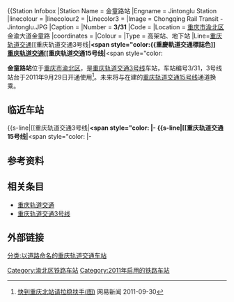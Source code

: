 {{Station Infobox
|Station Name = 金童路站
|Engname = Jintonglu Station
|linecolour = {{重慶軌道交通標誌色|3}}
|linecolour2 = {{重慶軌道交通標誌色|15}}
|Linecolor3 = 
|Image = Chongqing Rail Transit - Jintonglu.JPG
|Caption = 
|Number = '''<span style="color:{{重慶軌道交通標誌色|3}} ">3/31</span>''' 
|Code = 
|Location = {{CHN}}[[重庆市|重庆市]][[渝北区|渝北区]]金渝大道金童路
|coordinates = {{coord|29.646105|106.563780|display=inline,title}}
|Colour = 
|Type = 高架站、地下站
|Line=[[重庆轨道交通|重庆轨道交通]][[重庆轨道交通3号线|'''<span style="color:{{重慶軌道交通標誌色]]<br>
[[重庆轨道交通|重庆轨道交通]][[重庆轨道交通15号线|'''<span style="color:{{重慶軌道交通標誌色]]
|Interchange = 
|Hall = 
|Open = 2011年9月29日
|Platformtype = [[侧式站台|侧式站台]]
|Platform = 4座
|Elevator for disabled = 
|Escalator = 
|Exit = 
|Transport = 
|Openhours = 
|Time First = {{HideH|金童路站首班车时间}}
'''[[重庆轨道交通3号线|3号线]]'''<br>往[[鱼洞站|鱼洞]]方向：
<br>往[[江北机场T2航站楼站|江北机场T2航站楼]]方向：
{{HideF}}
|Time Last = {{HideH|金童路站末班车时间}}
'''[[重庆轨道交通3号线|3号线]]'''<br>往[[鱼洞站|鱼洞]]方向：
<br>往[[江北机场T2航站楼站|江北机场T2航站楼]]方向：
{{HideF}}
|adjacent = {{Adjacent stations|system=Chongqing Rail Transit|line=3|left=金渝|right=鸳鸯}}
|Map = 
}}

'''金童路站'''位于[[重庆市|重庆市]][[渝北区|渝北区]]，是[[重庆轨道交通3号线|重庆轨道交通3号线]]车站，车站编号3/31，3号线站台于2011年9月29日开通使用<ref>[http://news.163.com/11/0930/05/7F660R7300014AED.html 快到重庆北站请拉稳扶手(图)] {{Wayback|url=http://news.163.com/11/0930/05/7F660R7300014AED.html |date=20190701065922 }} 网易新闻 2011-09-30</ref>。未来将与在建的[[重庆轨道交通15号线|重庆轨道交通15号线]]通道换乘。

==临近车站==
{{start rail box|[[重庆轨道交通|重庆轨道交通]]}}
{{s-inop|[[金渝站|金渝站]]|往[[鱼洞站|鱼洞]]}}
{{s-line|[[重庆轨道交通3号线|'''<span style="color:{{重慶軌道交通標誌色]]||{{重慶軌道交通標誌色|3}}}}
{{s-inop|[[鸳鸯站|鸳鸯站]]|往[[江北机场T2航站楼站|江北机场T2航站楼]]}}
|-
{{s-inop|[[龙安路站|龙安路]]|往[[九曲河东站|九曲河东]]}}
{{s-line|[[重庆轨道交通15号线|'''<span style="color:{{重慶軌道交通標誌色]]||{{重慶軌道交通標誌色|15}}}}
{{s-inop|[[果塘路站|果塘路]]|往[[两江影视城站|两江影视城]]}}
|-
{{end box}}

==参考资料==
{{reflist}}

==相关条目==
*[[重庆轨道交通|重庆轨道交通]]
*[[重庆轨道交通3号线|重庆轨道交通3号线]]

==外部链接==

{{重庆轨道交通3号线车站}}

[[Category:渝北区铁路车站|Category:渝北区铁路车站]]
[[Category:2011年启用的铁路车站|Category:2011年启用的铁路车站]]
[[分类:以道路命名的重庆轨道交通车站|分类:以道路命名的重庆轨道交通车站]]